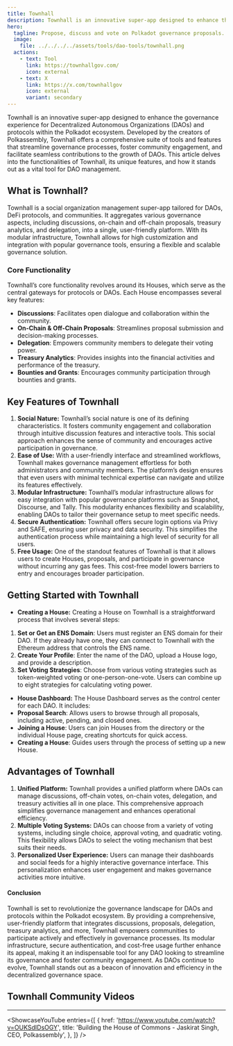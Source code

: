 ```yaml
---
title: Townhall
description: Townhall is an innovative super-app designed to enhance the governance experience for Decentralized Autonomous Organizations (DAOs) and protocols within the Ethereum, Polkadot ecosystem and beyond.
hero:
  tagline: Propose, discuss and vote on Polkadot governance proposals.
  image: 
    file: ../../../../assets/tools/dao-tools/townhall.png
  actions:
    - text: Tool
      link: https://townhallgov.com/
      icon: external
    - text: X
      link: https://x.com/townhallgov
      icon: external
      variant: secondary
---
```



Townhall is an innovative super-app designed to enhance the governance experience for Decentralized Autonomous Organizations (DAOs) and protocols within the Polkadot ecosystem. Developed by the creators of Polkassembly, Townhall offers a comprehensive suite of tools and features that streamline governance processes, foster community engagement, and facilitate seamless contributions to the growth of DAOs. This article delves into the functionalities of Townhall, its unique features, and how it stands out as a vital tool for DAO management.

## What is Townhall?
Townhall is a social organization management super-app tailored for DAOs, DeFi protocols, and communities. It aggregates various governance aspects, including discussions, on-chain and off-chain proposals, treasury analytics, and delegation, into a single, user-friendly platform. With its modular infrastructure, Townhall allows for high customization and integration with popular governance tools, ensuring a flexible and scalable governance solution.

### Core Functionality
Townhall’s core functionality revolves around its Houses, which serve as the central gateways for protocols or DAOs. Each House encompasses several key features:
- **Discussions**: Facilitates open dialogue and collaboration within the community.
- **On-Chain &amp; Off-Chain Proposals**: Streamlines proposal submission and decision-making processes.
- **Delegation**: Empowers community members to delegate their voting power.
- **Treasury Analytics**: Provides insights into the financial activities and performance of the treasury.
- **Bounties and Grants**: Encourages community participation through bounties and grants.

## Key Features of Townhall
1. **Social Nature:** Townhall’s social nature is one of its defining characteristics. It fosters community engagement and collaboration through intuitive discussion features and interactive tools. This social approach enhances the sense of community and encourages active participation in governance.
2. **Ease of Use:** With a user-friendly interface and streamlined workflows, Townhall makes governance management effortless for both administrators and community members. The platform’s design ensures that even users with minimal technical expertise can navigate and utilize its features effectively.
3. **Modular Infrastructure:** Townhall’s modular infrastructure allows for easy integration with popular governance platforms such as Snapshot, Discourse, and Tally. This modularity enhances flexibility and scalability, enabling DAOs to tailor their governance setup to meet specific needs.
4. **Secure Authentication:** Townhall offers secure login options via Privy and SAFE, ensuring user privacy and data security. This simplifies the authentication process while maintaining a high level of security for all users.
5. **Free Usage:** One of the standout features of Townhall is that it allows users to create Houses, proposals, and participate in governance without incurring any gas fees. This cost-free model lowers barriers to entry and encourages broader participation.

## Getting Started with Townhall
- **Creating a House:**
Creating a House on Townhall is a straightforward process that involves several steps:
1. **Set or Get an ENS Domain**: Users must register an ENS domain for their DAO. If they already have one, they can connect to Townhall with the Ethereum address that controls the ENS name.
2. **Create Your Profile**: Enter the name of the DAO, upload a House logo, and provide a description.
3. **Set Voting Strategies**: Choose from various voting strategies such as token-weighted voting or one-person-one-vote. Users can combine up to eight strategies for calculating voting power.

- **House Dashboard:**
The House Dashboard serves as the control center for each DAO. It includes:
- **Proposal Search**: Allows users to browse through all proposals, including active, pending, and closed ones.
- **Joining a House**: Users can join Houses from the directory or the individual House page, creating shortcuts for quick access.
- **Creating a House**: Guides users through the process of setting up a new House.

## Advantages of Townhall
1. **Unified Platform:** Townhall provides a unified platform where DAOs can manage discussions, off-chain votes, on-chain votes, delegation, and treasury activities all in one place. This comprehensive approach simplifies governance management and enhances operational efficiency.
2. **Multiple Voting Systems:** DAOs can choose from a variety of voting systems, including single choice, approval voting, and quadratic voting. This flexibility allows DAOs to select the voting mechanism that best suits their needs.
3. **Personalized User Experience:** Users can manage their dashboards and social feeds for a highly interactive governance interface. This personalization enhances user engagement and makes governance activities more intuitive.

#### Conclusion
Townhall is set to revolutionize the governance landscape for DAOs and protocols within the Polkadot ecosystem. By providing a comprehensive, user-friendly platform that integrates discussions, proposals, delegation, treasury analytics, and more, Townhall empowers communities to participate actively and effectively in governance processes. Its modular infrastructure, secure authentication, and cost-free usage further enhance its appeal, making it an indispensable tool for any DAO looking to streamline its governance and foster community engagement. As DAOs continue to evolve, Townhall stands out as a beacon of innovation and efficiency in the decentralized governance space.

## Townhall Community Videos
------------
<ShowcaseYouTube
  entries={[
    {
      href: 'https://www.youtube.com/watch?v=OUKSdIDsOGY',
      title: 'Building the House of Commons - Jaskirat Singh, CEO,  Polkassembly',
    },
  ]} />

